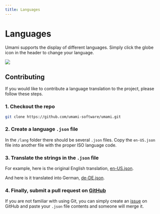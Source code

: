 ```yaml
---
title: Languages
---
```


# Languages

Umami supports the display of different languages. Simply click the globe icon in the header to change your language.

<img src="/images/v1/languages.png" />

## Contributing

If you would like to contribute a language translation to the project, please follow these steps.

### 1. Checkout the repo

```sh
git clone https://github.com/umami-software/umami.git
```

### 2. Create a language `.json` file

In the `/lang` folder there should be several `.json` files. Copy the `en-US.json` file into another file with the
proper ISO language code.

### 3. Translate the strings in the `.json` file

For example, here is the original English translation, [en-US.json](https://raw.githubusercontent.com/umami-software/umami/v1/lang/en-US.json).

And here is it translated into German, [de-DE.json](https://raw.githubusercontent.com/umami-software/umami/v1/lang/de-DE.json).

### 4. Finally, submit a pull request on [GitHub](https://github.com/umami-software/umami)

If you are not familiar with using Git, you can simply create an [issue](https://github.com/umami-software/umami/issues) on GitHub
and paste your `.json` file contents and someone will merge it.

